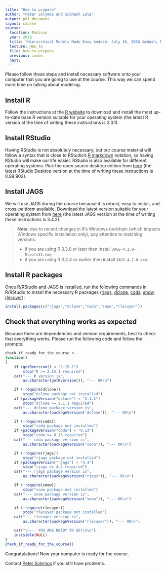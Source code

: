 ```yaml
---
title: "How to prepare"
author: "Peter Solymos and Subhash Lele"
output: pdf_document
layout: course
course:
  location: Madison
  year: 2016
  title: "Hierarchical Models Made Easy &mdash; July 16, 2016 &mdash; Madison, WI &mdash; NACCB Congress"
  lecture: How to
  file: how-to-prepare
  previous: index
  next:
---
```


Please follow these steps and install necessary software onto your computer that you are going to use at the course. This way we can spend more time on talking about modeling.

## Install R

Follow the instructions at the [R website](http://cran.r-project.org) to download and install
the most up-to-date base R version suitable for your operating system (the latest R version at the time of writing these instructions is 3.3.1).

## Install RStudio

Having RStudio is not absolutely necessary, but our course material
will follow a syntax that is close to RStudio's [R markdown](http://rmarkdown.rstudio.com/)
notation, so having RStudio will make our life easier. RStudio is also available for different operating systems. Pick the open source desktop edition from [here](http://www.rstudio.com/products/rstudio/download/) (the latest RStudio Desktop version at the time of writing these instructions is 0.99.902).

## Install JAGS

We will use JAGS during the course because it is robust, easy to install, and cross-paltform available. Download the latest version suitable for your operating system from [here](http://sourceforge.net/projects/mcmc-jags/files/JAGS/4.x/) (the latest JAGS version at the time of writing these instructions is 3.4.2).

> **Note**: due to recent changes in R's Windows toolchain (which impacts Windows specific installation only), pay attention to matching versions:
>
> * if you are using R 3.3.0 or later then install `JAGS-4.2.0-Rtools33.exe`,
> * if you are using R 3.2.4 or earlier then install `JAGS-4.2.0.exe`.

## Install R packages

Once R/RStudio and JAGS is installed, run the following commands in R/RStudio to install the necessary R packages ([rjags](https://cran.r-project.org/package=rjags),
[dclone](https://cran.r-project.org/package=dclone),
[coda](https://cran.r-project.org/package=code),
[snow](https://cran.r-project.org/package=snow),
[rlecuyer](https://cran.r-project.org/package=rlecuyer)):

```r
install.packages(c("rjags","dclone","coda","snow","rlecuyer"))
```

## Check that everything works as expected

Because there are dependencies and version requirements, best to check
that everything works. Please run the following code and follow the prompts:

```r
check_if_ready_for_the_course <-
function()
{
    if (getRversion() < "2.15.1")
        stop("R >= 2.15.1 required")
    cat("--- R version is",
        as.character(getRversion()), "--- OK\n")

    if (!require(dclone))
        stop("dclone package not installed")
    if (packageVersion("dclone") < "2.1.1")
        stop("dclone >= 2.1.1 required")
    cat("--- dclone package version is",
        as.character(packageVersion("dclone")), "--- OK\n")

    if (!require(coda))
        stop("coda package not installed")
    if (packageVersion("coda") < "0.13")
        stop("coda >= 0.13 required")
    cat("--- coda package version is",
        as.character(packageVersion("coda")), "--- OK\n")

    if (!require(rjags))
        stop("rjags package not installed")
    if (packageVersion("rjags") < "4.4")
        stop("rjags >= 4.4 required")
    cat("--- rjags package version is",
        as.character(packageVersion("rjags")), "--- OK\n")

    if (!require(snow))
        stop("snow package not installed")
    cat("--- snow package version is",
        as.character(packageVersion("snow")), "--- OK\n")

    if (!require(rlecuyer))
        stop("rlecuyer package not installed")
    cat("--- rlecuyer version is",
        as.character(packageVersion("rlecuyer")), "--- OK\n")

    cat("\n--- YOU ARE READY TO GO!\n\n")
    invisible(NULL)
}
check_if_ready_for_the_course()
```
Congratulations! Now your computer is ready for the course.

Contact [Peter Solymos](http://peter.solymos.org#about) if you still have problems.
